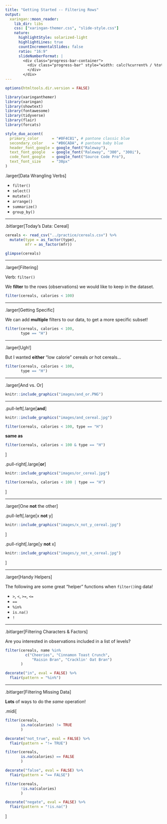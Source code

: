 ```yaml
---
title: "Getting Started -- Filtering Rows"
output:
  xaringan::moon_reader:
    lib_dir: libs
    css: ["xaringan-themer.css", "slide-style.css"]
    nature:
      highlightStyle: solarized-light
      highlightLines: true
      countIncrementalSlides: false
      ratio: "16:9"
      slideNumberFormat: |
        <div class="progress-bar-container">
          <div class="progress-bar" style="width: calc(%current% / %total% * 100%);">
          </div>
        </div>
---
```


```r
options(htmltools.dir.version = FALSE)
```

```r
library(xaringanthemer)
library(xaringan)
library(showtext)
library(fontawesome)
library(tidyverse)
library(flair)
library(forcats)

style_duo_accent(
  primary_color      = "#0F4C81", # pantone classic blue
  secondary_color    = "#B6CADA", # pantone baby blue
  header_font_google = google_font("Raleway"),
  text_font_google   = google_font("Raleway", "300", "300i"),
  code_font_google   = google_font("Source Code Pro"),
  text_font_size     = "30px"
)
```

.larger[Data Wrangling Verbs] 

- `filter()`
- `select()`
- `mutate()`
- `arrange()`
- `summarize()`
- `group_by()`

---

.bitlarger[Today's Data: Cereal]

```r
cereals <- read_csv("../practice/cereals.csv") %>% 
  mutate(type = as_factor(type), 
         mfr = as_factor(mfr))

glimpse(cereals)
```

---

.larger[Filtering]

Verb: `filter()`

We **filter** to the rows (observations) we would like to keep in the dataset.

```r
filter(cereals, calories < 100) 
```

---

.larger[Getting Specific]

We can add **multiple** filters to our data, to get a more specific subset! 

```r
filter(cereals, calories < 100, 
       type == "H") 
```

---

.larger[Ugh!]

But I wanted **either** "low calorie" cereals *or* hot cereals...

```r
filter(cereals, calories < 100, 
       type == "H") 
```

---

.larger[And vs. Or]

```r
knitr::include_graphics("images/and_or.PNG")
```

---

.pull-left[.large[**and**]
```r
knitr::include_graphics("images/and_cereal.jpg")
```

```r
filter(cereals, calories < 100, type == "H")
```

**same as**

```r
filter(cereals, calories < 100 & type == "H")
```

]

.pull-right[.large[**or**]
```r
knitr::include_graphics("images/or_cereal.jpg")
```


```r
filter(cereals, calories < 100 | type == "H")
```
]

---

.larger[One **not** the other]

.pull-left[.large[x **not** y]
```r
knitr::include_graphics("images/x_not_y_cereal.jpg")
```
]

.pull-right[.large[y **not** x]
```r
knitr::include_graphics("images/y_not_x_cereal.jpg")
```
]

---



.larger[Handy Helpers]

The following are some great "helper" functions when `filter()`ing data! 

- `>`, `<`, `>=`, `<=`
- `==`
- `%in%`
- `is.na()`
- `!` 

---

.bitlarger[Filtering Characters & Factors]

Are you interested in observations included in a list of levels? 

```r
filter(cereals, name %in% 
         c("Cheerios", "Cinnamon Toast Crunch", 
            "Raisin Bran", "Cracklin' Oat Bran")
       )
```

```r
decorate("in", eval = FALSE) %>% 
  flair(pattern = "%in%")
```

---

.bitlarger[Filtering Missing Data]

**Lots** of ways to do the _same_ operation!

.midi[
```r
filter(cereals, 
       is.na(calories) != TRUE
       )
```

```r
decorate("not_true", eval = FALSE) %>% 
  flair(pattern = "!= TRUE")
```


```r
filter(cereals, 
       is.na(calories) == FALSE
       )
```

```r
decorate("false", eval = FALSE) %>% 
  flair(pattern = "== FALSE")
```

```r
filter(cereals, 
       !is.na(calories)
       )
```

```r
decorate("negate", eval = FALSE) %>% 
  flair(pattern = "!is.na(")
```
]
